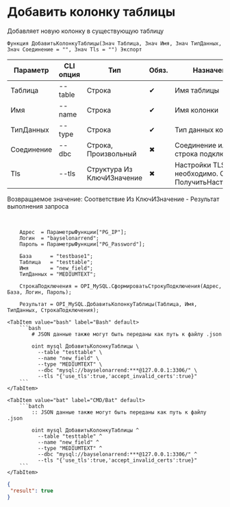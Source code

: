 ﻿---
sidebar_position: 4
description: Добавить колонку таблицы и другие функции для работы с MySQL в Открытом пакете интеграций - бесплатной open-source библиотеке интеграций для 1С:Предприятие 8, OneScript и CLI
keywords: [1C, 1С, 1С:Предприятие, 1С:Предприятие 8.3, API, Интеграция, Сервисы, Обмен, OneScript, CLI, MySQL]
---


# Добавить колонку таблицы
 Добавляет новую колонку в существующую таблицу



`Функция ДобавитьКолонкуТаблицы(Знач Таблица, Знач Имя, Знач ТипДанных, Знач Соединение = "", Знач Tls = "") Экспорт`

  | Параметр | CLI опция | Тип | Обяз. | Назначение |
  |-|-|-|-|-|
  | Таблица | --table | Строка | &#x2714; | Имя таблицы |
  | Имя | --name | Строка | &#x2714; | Имя колонки |
  | ТипДанных | --type | Строка | &#x2714; | Тип данных колонки |
  | Соединение | --dbc | Строка, Произвольный | &#x2716; | Соединение или строка подключения |
  | Tls | --tls | Структура Из КлючИЗначение | &#x2716; | Настройки TLS, если необходимо. См. ПолучитьНастройкиTls |

  
  Возвращаемое значение:   Соответствие Из КлючИЗначение - Результат выполнения запроса

<br/>




```bsl title="Пример использования для 1С:Предприятие/OneScript"
    Адрес  = ПараметрыФункции["PG_IP"];
    Логин  = "bayselonarrend";
    Пароль = ПараметрыФункции["PG_Password"];

    База      = "testbase1";
    Таблица   = "testtable";
    Имя       = "new_field";
    ТипДанных = "MEDIUMTEXT";

    СтрокаПодключения = OPI_MySQL.СформироватьСтрокуПодключения(Адрес, База, Логин, Пароль);

    Результат = OPI_MySQL.ДобавитьКолонкуТаблицы(Таблица, Имя, ТипДанных, СтрокаПодключения);
```
    

 <Tabs>
  
    <TabItem value="bash" label="Bash" default>
        ```bash
            # JSON данные также могут быть переданы как путь к файлу .json
            
            oint mysql ДобавитьКолонкуТаблицы \
              --table "testtable" \
              --name "new_field" \
              --type "MEDIUMTEXT" \
              --dbc "mysql://bayselonarrend:***@127.0.0.1:3306/" \
              --tls "{'use_tls':true,'accept_invalid_certs':true}"
        ```
    </TabItem>
  
    <TabItem value="bat" label="CMD/Bat" default>
        ```batch
            :: JSON данные также могут быть переданы как путь к файлу .json
            
            oint mysql ДобавитьКолонкуТаблицы ^
              --table "testtable" ^
              --name "new_field" ^
              --type "MEDIUMTEXT" ^
              --dbc "mysql://bayselonarrend:***@127.0.0.1:3306/" ^
              --tls "{'use_tls':true,'accept_invalid_certs':true}"
        ```
    </TabItem>
</Tabs>


```json title="Результат"
{
 "result": true
}
```

